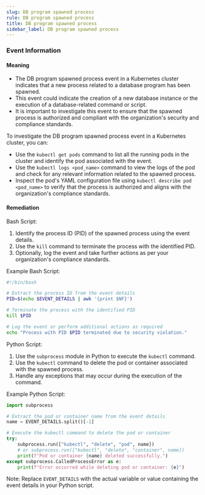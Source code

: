 ```yaml
--- 
slug: DB program spawned process
rule: DB program spawned process
title: DB program spawned process
sidebar_label: DB program spawned process
---
```

                   

### Event Information

#### Meaning

- The DB program spawned process event in a Kubernetes cluster indicates that a new process related to a database program has been spawned.
- This event could indicate the creation of a new database instance or the execution of a database-related command or script.
- It is important to investigate this event to ensure that the spawned process is authorized and compliant with the organization's security and compliance standards.

To investigate the DB program spawned process event in a Kubernetes cluster, you can:
- Use the `kubectl get pods` command to list all the running pods in the cluster and identify the pod associated with the event.
- Use the `kubectl logs <pod_name>` command to view the logs of the pod and check for any relevant information related to the spawned process.
- Inspect the pod's YAML configuration file using `kubectl describe pod <pod_name>` to verify that the process is authorized and aligns with the organization's compliance standards.

#### Remediation

Bash Script:
1. Identify the process ID (PID) of the spawned process using the event details.
2. Use the `kill` command to terminate the process with the identified PID.
3. Optionally, log the event and take further actions as per your organization's compliance standards.

Example Bash Script:
```bash
#!/bin/bash

# Extract the process ID from the event details
PID=$(echo $EVENT_DETAILS | awk '{print $NF}')

# Terminate the process with the identified PID
kill $PID

# Log the event or perform additional actions as required
echo "Process with PID $PID terminated due to security violation."
```

Python Script:
1. Use the `subprocess` module in Python to execute the `kubectl` command.
2. Use the `kubectl` command to delete the pod or container associated with the spawned process.
3. Handle any exceptions that may occur during the execution of the command.

Example Python Script:
```python
import subprocess

# Extract the pod or container name from the event details
name = EVENT_DETAILS.split()[-1]

# Execute the kubectl command to delete the pod or container
try:
    subprocess.run(["kubectl", "delete", "pod", name])
    # or subprocess.run(["kubectl", "delete", "container", name])
    print(f"Pod or container {name} deleted successfully.")
except subprocess.CalledProcessError as e:
    print(f"Error occurred while deleting pod or container: {e}")
```

Note: Replace `EVENT_DETAILS` with the actual variable or value containing the event details in your Python script.

 